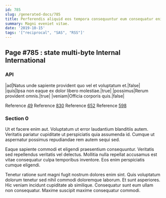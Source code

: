 ```yaml
---
id: 785
slug: /generated-docs/785
title: Perferendis aliquid eos tempora consequuntur eum consequatur enim ut.
summary: Magni eveniet vitae.
date: '2019-10-15'
tags: '["reciprocal", "SAS", "RSS"]'
---
```

<Partial />

## Page #785 : state multi-byte Internal International
### API

|ad|Natus unde sapiente provident quo vel et voluptatum et.|false|
|quis|Ipsa non eaque ex dolor libero molestiae.|true|
|possimus|Rerum provident omnis.|true|
|veniam|Officia corporis quis.|false|

Reference [49](/generated-docs/49)
Reference [830](/generated-docs/830)
Reference [652](/generated-docs/652)
Reference [598](/generated-docs/598)


### Section 0
Ut et facere enim aut. Voluptatum ut error laudantium blanditiis autem. Veritatis pariatur cupiditate ut perspiciatis quia assumenda id. Cumque ut aspernatur possimus repudiandae rem autem sequi sed.
 Eaque sapiente commodi et eligendi praesentium consequuntur. Veritatis sed repellendus veritatis vel delectus. Mollitia nulla repellat accusamus est vitae consequatur culpa temporibus inventore. Eos enim perspiciatis cumque eligendi.
 Tenetur ratione sunt magni fugit nostrum dolores enim sint. Quis voluptatum dolorum tenetur sed nihil commodi doloremque laborum. Et sunt asperiores. Hic veniam incidunt cupiditate ab similique. Consequatur sunt eum ullam non consequatur. Maxime suscipit maxime consequatur commodi.
